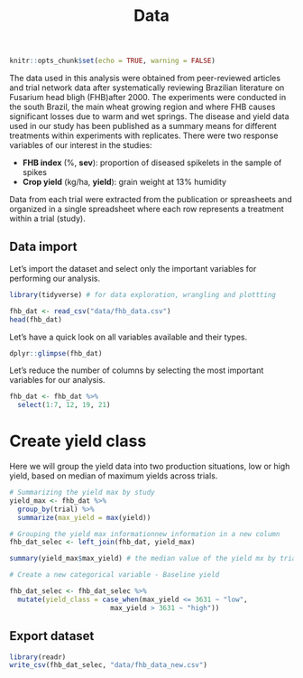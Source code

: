 % Data 

```r
knitr::opts_chunk$set(echo = TRUE, warning = FALSE)
```

The data used in this analysis were obtained from peer-reviewed articles and trial network data after systematically reviewing Brazilian literature on Fusarium head bligh (FHB)after 2000. The experiments were conducted in the south Brazil, the main wheat growing region and where FHB causes significant losses due to warm and wet springs. The disease and yield data used in our study has been published as a summary means for different treatments within experiments with replicates. There were two response variables of our interest in the studies:

- **FHB index** (%, **sev**): proportion of diseased spikelets in the sample of spikes
- **Crop yield** (kg/ha, **yield**): grain weight at 13% humidity

Data from each trial were extracted from the publication or spreasheets and organized in a single spreadsheet where each row represents a treatment within a trial (study).


## Data import 

   Let's import the dataset and select only the important variables for performing our analysis.
   
   
```r

library(tidyverse) # for data exploration, wrangling and plottting

fhb_dat <- read_csv("data/fhb_data.csv")
head(fhb_dat)

```

Let's have a quick look on all variables available and their types.

```r
dplyr::glimpse(fhb_dat)
```

Let's reduce the number of columns by selecting the most important variables for our analysis.

```r
fhb_dat <- fhb_dat %>%
  select(1:7, 12, 19, 21)
```


# Create  yield class

Here we will group the yield data into two production situations, low or high yield, based on median of maximum yields across trials.

  
```r
# Summarizing the yield max by study
yield_max <- fhb_dat %>%
  group_by(trial) %>% 
  summarize(max_yield = max(yield))

# Grouping the yield max informationnew information in a new column
fhb_dat_selec <- left_join(fhb_dat, yield_max)

summary(yield_max$max_yield) # the median value of the yield mx by trials was 3631 kg/ha

# Create a new categorical variable - Baseline yield

fhb_dat_selec <- fhb_dat_selec %>%
  mutate(yield_class = case_when(max_yield <= 3631 ~ "low",
                         max_yield > 3631 ~ "high"))

```

## Export dataset


```r
library(readr)
write_csv(fhb_dat_selec, "data/fhb_data_new.csv")
```




